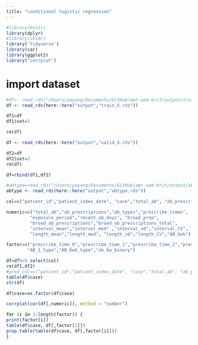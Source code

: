 ```yaml
---
title: "conditional logistic regression"
---
```


```r
#library(knitr)
library(dplyr)
#library(skimr)
library('tidyverse')
library(car)
library(ggplot2)
library("corrplot")
```

# import dataset
```r
#df<- read_rds("/Users/yayang/Documents/GitHub/amr-uom-brit/output/train_X.rds")
df <- read_rds(here::here("output","train_X.rds"))

df1=df
df1$set=1

rm(df)

df <- read_rds(here::here("output","valid_X.rds"))

df2=df
df2$set=2
rm(df)

df=rbind(df1,df2)

#abtype=read_rds("/Users/yayang/Documents/GitHub/amr-uom-brit/output/abtype.rds")
abtype <- read_rds(here::here("output","abtype.rds"))

col=c("patient_id","patient_index_date", "case","total_ab", "ab_prescriptions","ab_types","prescribe_times","exposure_period","recent_ab_days", "broad_prop" ,"broad_ab_prescriptions","broad_ab_prescriptions_total","interval_mean","interval_sd","interval_CV","length_mean", "length_sd","length_CV","prescribe_time_0","prescribe_time_1","prescribe_time_2","prescribe_time_3","AB_1_type","AB_6wk_type" ,"interval_med" ,"length_med" ,"ab_6w_binary" , "AB_6wk",abtype)

numeric=c("total_ab","ab_prescriptions","ab_types","prescribe_times",
         "exposure_period","recent_ab_days", "broad_prop",
         "broad_ab_prescriptions","broad_ab_prescriptions_total",
         "interval_mean","interval_med" ,"interval_sd","interval_CV",
         "length_mean","length_med", "length_sd","length_CV","AB_6wk")

factor=c("prescribe_time_0","prescribe_time_1","prescribe_time_2","prescribe_time_3",
        "AB_1_type","AB_6wk_type","ab_6w_binary")

df=df%>% select(col)
rm(df1,df2)
#pred_col=c("patient_id","patient_index_date", "case","total_ab", "ab_prescriptions","ab_types","prescribe_times","exposure_period","recent_ab_days", "broad_prop" ,"broad_ab_prescriptions","interval_mean","interval_sd","interval_CV","length_mean", "length_sd", "length_CV","prescribe_time_0","prescribe_time_1","prescribe_time_2","prescribe_time_3",col,"AB_1_type","AB_6wk_type" ,"interval_med" ,"length_med" ,"ab_6w_binary" , "AB_6wk")
table(df$case)
str(df)

df$case=as.factor(df$case)
```


```r
corrplot(cor(df[,numeric]), method = "number")
```

```r
for (i in 1:length(factor)) {
print(factor[i])  
table(df$case, df[,factor[1]])
prop.table(table(df$case, df[,factor[i]]))
}

```

